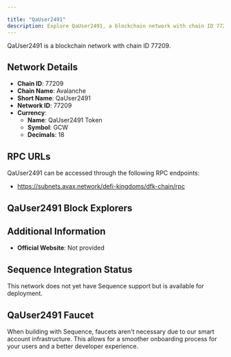 ```yaml
---

title: "QaUser2491"
description: Explore QaUser2491, a blockchain network with chain ID 77209. Learn about its native currency, QaUser2491 Token, and how to interact with the network.
---
```




QaUser2491 is a blockchain network with chain ID 77209.

## Network Details

- **Chain ID**: 77209
- **Chain Name**: Avalanche
- **Short Name**: QaUser2491
- **Network ID**: 77209
- **Currency**: 
  - **Name**: QaUser2491 Token
  - **Symbol**: GCW
  - **Decimals**: 18

## RPC URLs

QaUser2491 can be accessed through the following RPC endpoints:

- https://subnets.avax.network/defi-kingdoms/dfk-chain/rpc

## QaUser2491 Block Explorers



## Additional Information

- **Official Website**: Not provided

## Sequence Integration Status

This network does not yet have Sequence support but is available for deployment.

## QaUser2491 Faucet

When building with Sequence, faucets aren't necessary due to our smart account infrastructure. This allows for a smoother onboarding process for your users and a better developer experience.
